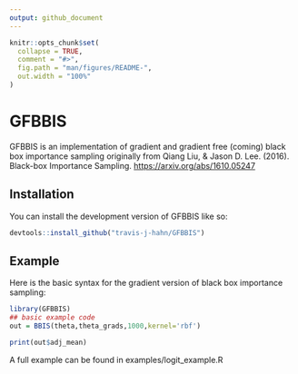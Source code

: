 ```yaml
---
output: github_document
---
```


<!-- README.md is generated from README.Rmd. Please edit that file -->

```r
knitr::opts_chunk$set(
  collapse = TRUE,
  comment = "#>",
  fig.path = "man/figures/README-",
  out.width = "100%"
)
```

# GFBBIS

<!-- badges: start -->

<!-- badges: end -->

GFBBIS is an implementation of gradient and gradient free (coming) black box importance sampling originally from Qiang Liu, & Jason D. Lee. (2016). Black-box Importance Sampling. <https://arxiv.org/abs/1610.05247>

## Installation

You can install the development version of GFBBIS like so:

``` r
devtools::install_github("travis-j-hahn/GFBBIS")
```

## Example

Here is the basic syntax for the gradient version of black box importance sampling:

```r
library(GFBBIS)
## basic example code
out = BBIS(theta,theta_grads,1000,kernel='rbf')

print(out$adj_mean)
```

A full example can be found in examples/logit_example.R

